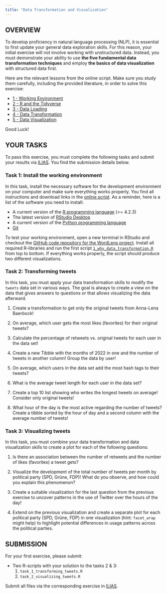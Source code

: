 ```yaml
---
title: "Data Transformation and Visualization"
---
```


## OVERVIEW

To develop proficiency in natural language processing (NLP), it is essential to first update your general data exploration skills. For this reason, your initial exercise will not involve working with unstructured data. Instead, you must demonstrate your ability to use **the five fundamental data transformation techniques** and employ **the basics of data visualization** with structured data first.

Here are the relevant lessons from the online script. Make sure you study them carefully, including the provided literature, in order to solve this exercise:

-   [1 - Working Environment](https://wordlens.datalit.de/part-1-transform-and-visualize-data/working-environment)
-   [2 - R and the Tidyverse](https://wordlens.datalit.de/part-1-transform-and-visualize-data/r-and-the-tidyverse)
-   [3 - Data Loading](https://wordlens.datalit.de/part-1-transform-and-visualize-data/data-loading)
-   [4 - Data Transformation](https://wordlens.datalit.de/part-1-transform-and-visualize-data/data-transformation)
-   [5 - Data Visualization](https://wordlens.datalit.de/part-1-transform-and-visualize-data/data-visualization)

Good Luck!

## YOUR TASKS

To pass this exercise, you must complete the following tasks and submit your results via [ILIAS](https://lms.hs-osnabrueck.de). You find the submission details below.

### Task 1: Install the working environment

In this task, install the necessary software for the development environment on your computer and make sure everything works properly. You find all instructions and download links in the [online script](https://wordlens.datalit.de/part-1-exploring-data/working-environment). As a reminder, here is a list of the software you need to install:

-   A current version of the [R programming language](https://cran.rstudio.com/) (\>= 4.2.3)
-   The latest version of [RStudio Desktop](https://posit.co/download/rstudio-desktop/)
-   A current version of the [Python programming language]()
-   [Git](https://git-scm.com/downloads)

To test your working environment, open a new terminal in RStudio and checkout the [GitHub code repository for the WordLens project](https://github.com/winf-hsos/wordlens-code). Install all required R-libraries and run the first script [`1_why_data_transformation.R`](https://github.com/winf-hsos/wordlens-code/blob/main/part_1/1_why_data_transformation.R) from top to bottom. If everything works properly, the script should produce two different visualizations.

### Task 2: Transforming tweets

In this task, you must apply your data transformation skills to modify the `tweets` data set in various ways. The goal is always to create a view on the data that gives answers to questions or that allows visualizing the data afterward.

1.  Create a transformation to get only the original tweets from Anna-Lena Baerbock!

2.  On average, which user gets the most likes (favorites) for their original tweets?

3.  Calculate the percentage of retweets vs. original tweets for each user in the data set!

4.  Create a new Tibble with the months of 2022 in one and the number of tweets in another column! Group the data by user!

5.  On average, which users in the data set add the most hash tags to their tweets?

6.  What is the average tweet length for each user in the data set?

7.  Create a top 10 list showing who writes the longest tweets on average! Consider only original tweets!

8.  What hour of the day is the most active regarding the number of tweets? Create a tibble sorted by the hour of day and a second column with the average number of tweets!

### Task 3: Visualizing tweets

In this task, you must combine your data transformation and data visualization skills to create a plot for each of the following questions:

1.  Is there an association between the number of retweets and the number of likes (favorites) a tweet gets?

2.  Visualize the development of the total number of tweets per month by political party (SPD, Grüne, FDP)! What do you observe, and how could you explain this phenomenon?

3.  Create a suitable visualization for the last question from the previous exercise to uncover patterns in the use of Twitter over the hours of the day!

4.  Extend on the previous visualization and create a separate plot for each political party (SPD, Grüne, FDP) in one visualization (hint: `facet_wrap` might help) to highlight potential differences in usage patterns across the political parties.

## SUBMISSION

For your first exercise, please submit:

-   Two R-scripts with your solution to the tasks 2 & 3:
    1.  `task_1_transforming_tweets.R`
    2.  `task_2_visualizing_tweets.R`

Submit all files via the corresponding exercise in [ILIAS](https://lms.hs-osnabrueck.de).
